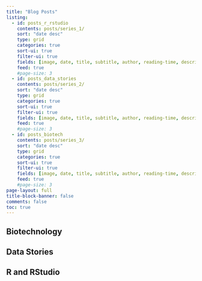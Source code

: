 ```yaml
---
title: "Blog Posts"
listing:
  - id: posts_r_rstudio
    contents: posts/series_1/
    sort: "date desc"
    type: grid
    categories: true
    sort-ui: true
    filter-ui: true
    fields: [image, date, title, subtitle, author, reading-time, description, categories]
    feed: true
    #page-size: 3
  - id: posts_data_stories
    contents: posts/series_2/
    sort: "date desc"
    type: grid
    categories: true
    sort-ui: true
    filter-ui: true
    fields: [image, date, title, subtitle, author, reading-time, description, categories]
    feed: true
    #page-size: 3
  - id: posts_biotech
    contents: posts/series_3/
    sort: "date desc"
    type: grid
    categories: true
    sort-ui: true
    filter-ui: true
    fields: [image, date, title, subtitle, author, reading-time, description, categories]
    feed: true
    #page-size: 3
page-layout: full
title-block-banner: false
comments: false
toc: true
---
```


## Biotechnology

::: {#posts_biotech}
:::

## Data Stories

::: {#posts_data_stories}
:::

## R and RStudio

::: {#posts_r_rstudio}
:::